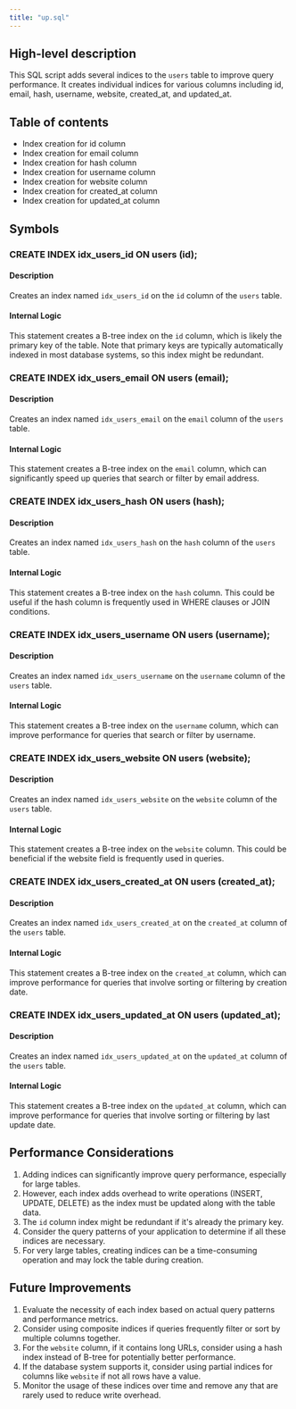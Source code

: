 ```yaml
---
title: "up.sql"
---
```


## High-level description
This SQL script adds several indices to the `users` table to improve query performance. It creates individual indices for various columns including id, email, hash, username, website, created_at, and updated_at.

## Table of contents
- Index creation for id column
- Index creation for email column
- Index creation for hash column
- Index creation for username column
- Index creation for website column
- Index creation for created_at column
- Index creation for updated_at column

## Symbols

### CREATE INDEX idx_users_id ON users (id);
#### Description
Creates an index named `idx_users_id` on the `id` column of the `users` table.

#### Internal Logic
This statement creates a B-tree index on the `id` column, which is likely the primary key of the table. Note that primary keys are typically automatically indexed in most database systems, so this index might be redundant.

### CREATE INDEX idx_users_email ON users (email);
#### Description
Creates an index named `idx_users_email` on the `email` column of the `users` table.

#### Internal Logic
This statement creates a B-tree index on the `email` column, which can significantly speed up queries that search or filter by email address.

### CREATE INDEX idx_users_hash ON users (hash);
#### Description
Creates an index named `idx_users_hash` on the `hash` column of the `users` table.

#### Internal Logic
This statement creates a B-tree index on the `hash` column. This could be useful if the hash column is frequently used in WHERE clauses or JOIN conditions.

### CREATE INDEX idx_users_username ON users (username);
#### Description
Creates an index named `idx_users_username` on the `username` column of the `users` table.

#### Internal Logic
This statement creates a B-tree index on the `username` column, which can improve performance for queries that search or filter by username.

### CREATE INDEX idx_users_website ON users (website);
#### Description
Creates an index named `idx_users_website` on the `website` column of the `users` table.

#### Internal Logic
This statement creates a B-tree index on the `website` column. This could be beneficial if the website field is frequently used in queries.

### CREATE INDEX idx_users_created_at ON users (created_at);
#### Description
Creates an index named `idx_users_created_at` on the `created_at` column of the `users` table.

#### Internal Logic
This statement creates a B-tree index on the `created_at` column, which can improve performance for queries that involve sorting or filtering by creation date.

### CREATE INDEX idx_users_updated_at ON users (updated_at);
#### Description
Creates an index named `idx_users_updated_at` on the `updated_at` column of the `users` table.

#### Internal Logic
This statement creates a B-tree index on the `updated_at` column, which can improve performance for queries that involve sorting or filtering by last update date.

## Performance Considerations
1. Adding indices can significantly improve query performance, especially for large tables.
2. However, each index adds overhead to write operations (INSERT, UPDATE, DELETE) as the index must be updated along with the table data.
3. The `id` column index might be redundant if it's already the primary key.
4. Consider the query patterns of your application to determine if all these indices are necessary.
5. For very large tables, creating indices can be a time-consuming operation and may lock the table during creation.

## Future Improvements
1. Evaluate the necessity of each index based on actual query patterns and performance metrics.
2. Consider using composite indices if queries frequently filter or sort by multiple columns together.
3. For the `website` column, if it contains long URLs, consider using a hash index instead of B-tree for potentially better performance.
4. If the database system supports it, consider using partial indices for columns like `website` if not all rows have a value.
5. Monitor the usage of these indices over time and remove any that are rarely used to reduce write overhead.